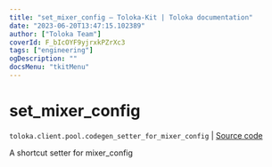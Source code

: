 ```yaml
---
title: "set_mixer_config — Toloka-Kit | Toloka documentation"
date: "2023-06-20T13:47:15.102389"
author: ["Toloka Team"]
coverId: F_bIcOYF9yjrxkPZrXc3
tags: ["engineering"]
ogDescription: ""
docsMenu: "tkitMenu"
---
```


# set_mixer_config

`toloka.client.pool.codegen_setter_for_mixer_config` | [Source code](https://github.com/Toloka/toloka-kit/blob/v1.2.0/src/client/pool/__init__.py#L0)

A shortcut setter for mixer_config